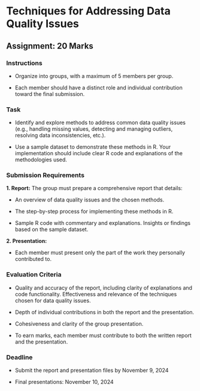 # Techniques for Addressing Data Quality Issues


## Assignment: 20 Marks

### Instructions


- Organize into groups, with a maximum of 5 members per group.

- Each member should have a distinct role and individual contribution toward the final submission.

### Task

- Identify and explore methods to address common data quality issues (e.g., handling missing values, detecting and managing outliers, resolving data inconsistencies, etc.).

- Use a sample dataset to demonstrate these methods in R. Your implementation should include clear R code and explanations of the methodologies used.

### Submission Requirements

**1. Report:** The group must prepare a comprehensive report that details:

- An overview of data quality issues and the chosen methods.

- The step-by-step process for implementing these methods in R.

- Sample R code with commentary and explanations.
Insights or findings based on the sample dataset.

**2. Presentation:** 

- Each member must present only the part of the work they personally contributed to.


### Evaluation Criteria

- Quality and accuracy of the report, including clarity of explanations and code functionality.
Effectiveness and relevance of the techniques chosen for data quality issues.

- Depth of individual contributions in both the report and the presentation.

- Cohesiveness and clarity of the group presentation.

- To earn marks, each member must contribute to both the written report and the presentation.

### Deadline

- Submit the report and presentation files by November 9, 2024

- Final presentations: November 10, 2024
